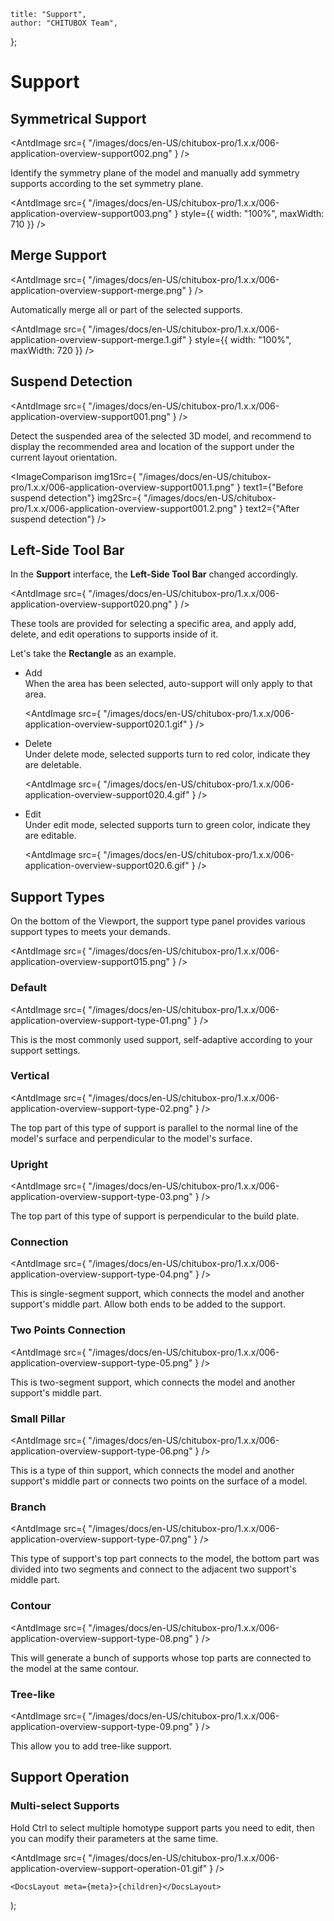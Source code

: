 
	title: "Support",
	author: "CHITUBOX Team",
};

# Support

## Symmetrical Support

<AntdImage
	src={
		"/images/docs/en-US/chitubox-pro/1.x.x/006-application-overview-support002.png"
	}
/>

Identify the symmetry plane of the model and manually add symmetry supports according to the set symmetry plane.

<AntdImage
	src={
		"/images/docs/en-US/chitubox-pro/1.x.x/006-application-overview-support003.png"
	}
	style={{ width: "100%", maxWidth: 710 }}
/>

## Merge Support

<AntdImage
	src={
		"/images/docs/en-US/chitubox-pro/1.x.x/006-application-overview-support-merge.png"
	}
/>

Automatically merge all or part of the selected supports.

<AntdImage
	src={
		"/images/docs/en-US/chitubox-pro/1.x.x/006-application-overview-support-merge.1.gif"
	}
	style={{ width: "100%", maxWidth: 720 }}
/>

## Suspend Detection

<AntdImage
	src={
		"/images/docs/en-US/chitubox-pro/1.x.x/006-application-overview-support001.png"
	}
/>

Detect the suspended area of the selected 3D model, and recommend to display the recommended area and location of the support under the current layout orientation.

<ImageContainer>
	<AntdImage
		src={
			"/images/docs/en-US/chitubox-pro/1.x.x/006-application-overview-support-suspend.gif"
		}
		/>
</ImageContainer>

<ImageComparison
	img1Src={
		"/images/docs/en-US/chitubox-pro/1.x.x/006-application-overview-support001.1.png"
	}
	text1={"Before suspend detection"}
	img2Src={
		"/images/docs/en-US/chitubox-pro/1.x.x/006-application-overview-support001.2.png"
	}
	text2={"After suspend detection"}
/>

## Left-Side Tool Bar

In the **Support** interface, the **Left-Side Tool Bar** changed accordingly.

<AntdImage
	src={
		"/images/docs/en-US/chitubox-pro/1.x.x/006-application-overview-support020.png"
	}
/>

These tools are provided for selecting a specific area, and apply add, delete, and edit operations to supports inside of it.

Let's take the **Rectangle** as an example.

-   Add <br />
    When the area has been selected, auto-support will only apply to that area.<br />

    <AntdImage
    	src={
    		"/images/docs/en-US/chitubox-pro/1.x.x/006-application-overview-support020.1.gif"
    	}
    />

-   Delete <br />
    Under delete mode, selected supports turn to red color, indicate they are deletable.<br />

    <AntdImage
    	src={
    		"/images/docs/en-US/chitubox-pro/1.x.x/006-application-overview-support020.4.gif"
    	}
    />

-   Edit <br />
    Under edit mode, selected supports turn to green color, indicate they are editable.<br />

    <AntdImage
    	src={
    		"/images/docs/en-US/chitubox-pro/1.x.x/006-application-overview-support020.6.gif"
    	}
    />

## Support Types

On the bottom of the Viewport, the support type panel provides various support types to meets your demands.

<AntdImage
	src={
		"/images/docs/en-US/chitubox-pro/1.x.x/006-application-overview-support015.png"
	}
/>

### Default

<AntdImage
	src={
		"/images/docs/en-US/chitubox-pro/1.x.x/006-application-overview-support-type-01.png"
	}
/>

This is the most commonly used support, self-adaptive according to your support settings.

### Vertical

<AntdImage
	src={
		"/images/docs/en-US/chitubox-pro/1.x.x/006-application-overview-support-type-02.png"
	}
/>

The top part of this type of support is parallel to the normal line of the model's surface and perpendicular to the model's surface.

### Upright

<AntdImage
	src={
		"/images/docs/en-US/chitubox-pro/1.x.x/006-application-overview-support-type-03.png"
	}
/>

The top part of this type of support is perpendicular to the build plate.

### Connection

<AntdImage
	src={
		"/images/docs/en-US/chitubox-pro/1.x.x/006-application-overview-support-type-04.png"
	}
/>

This is single-segment support, which connects the model and another support's middle part. Allow both ends to be added to the support.

### Two Points Connection

<AntdImage
	src={
		"/images/docs/en-US/chitubox-pro/1.x.x/006-application-overview-support-type-05.png"
	}
/>

This is two-segment support, which connects the model and another support's middle part.

### Small Pillar

<AntdImage
	src={
		"/images/docs/en-US/chitubox-pro/1.x.x/006-application-overview-support-type-06.png"
	}
/>

This is a type of thin support, which connects the model and another support's middle part or connects two points on the surface of a model.

### Branch

<AntdImage
	src={
		"/images/docs/en-US/chitubox-pro/1.x.x/006-application-overview-support-type-07.png"
	}
/>

This type of support's top part connects to the model, the bottom part was divided into two segments and connect to the adjacent two support's middle part.

### Contour

<AntdImage
	src={
		"/images/docs/en-US/chitubox-pro/1.x.x/006-application-overview-support-type-08.png"
	}
/>

This will generate a bunch of supports whose top parts are connected to the model at the same contour.

### Tree-like

<AntdImage
	src={
		"/images/docs/en-US/chitubox-pro/1.x.x/006-application-overview-support-type-09.png"
	}
/>

This allow you to add tree-like support.

## Support Operation

### Multi-select Supports

Hold Ctrl to select multiple homotype support parts you need to edit, then you can modify their parameters at the same time.

<AntdImage
	src={
		"/images/docs/en-US/chitubox-pro/1.x.x/006-application-overview-support-operation-01.gif"
	}
/>

	<DocsLayout meta={meta}>{children}</DocsLayout>
);
